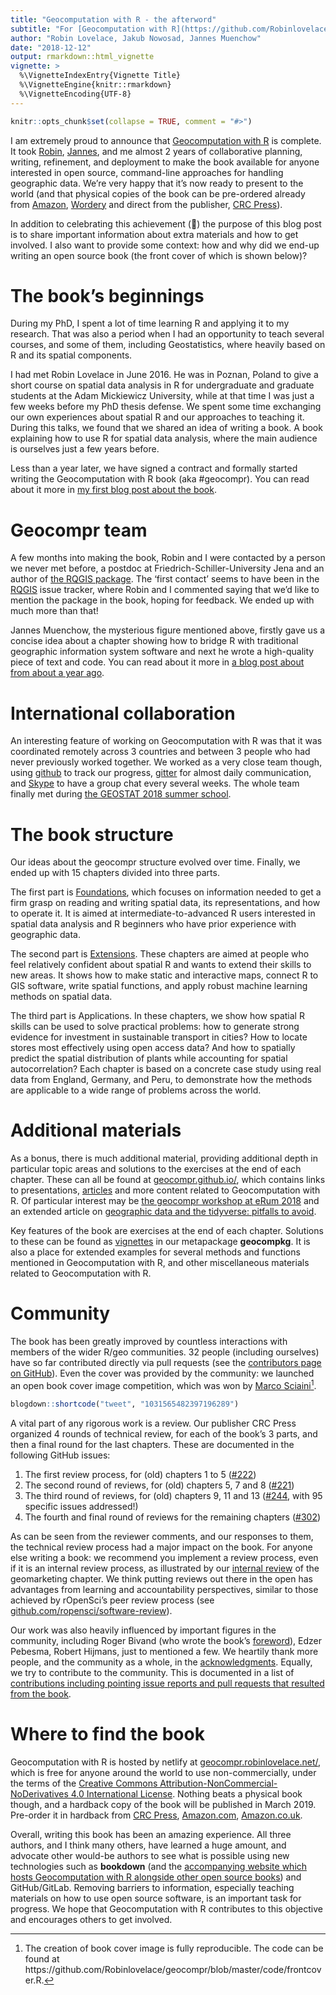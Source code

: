 ```yaml
---
title: "Geocomputation with R - the afterword"
subtitle: "For [Geocomputation with R](https://github.com/Robinlovelace/geocompr)"
author: "Robin Lovelace, Jakub Nowosad, Jannes Muenchow"
date: "2018-12-12"
output: rmarkdown::html_vignette
vignette: >
  %\VignetteIndexEntry{Vignette Title}
  %\VignetteEngine{knitr::rmarkdown}
  %\VignetteEncoding{UTF-8}
---
```


```r
knitr::opts_chunk$set(collapse = TRUE, comment = "#>")
```

I am extremely proud to announce that [Geocomputation with R](https://geocompr.robinlovelace.net/) is complete. 
It took [Robin](https://twitter.com/robinlovelace), [Jannes](http://www.geographie.uni-jena.de/en/Muenchow.html), and me almost 2 years of collaborative planning, writing, refinement, and deployment to make the book available for anyone interested in open source, command-line approaches for handling geographic data.
We're very happy that it's now ready to present to the world (and that physical copies of the book can be pre-ordered already from [Amazon](https://www.amazon.com/Geocomputation-Chapman-Hall-Robin-Lovelace/dp/1138304514/), [Wordery](https://wordery.com/geocomputation-with-r-robin-lovelace-9781138304512) and direct from the publisher, [CRC Press](https://www.crcpress.com/Geocomputation-with-R/Lovelace-Nowosad-Munchow/p/book/9781138304512)).

In addition to celebrating this achievement (🎉) the purpose of this blog post is to share important information about extra materials and how to get involved.
I also want to provide some context: how and why did we end-up writing an open source book (the front cover of which is shown below)?

<!-- ![](book_cover.jpg) -->

# The book's beginnings

During my PhD, I spent a lot of time learning R and applying it to my research. 
That was also a period when I had an opportunity to teach several courses, and some of them, including Geostatistics, where heavily based on R and its spatial components.

I had met Robin Lovelace in June 2016.
He was in Poznan, Poland to give a short course on spatial data analysis in R for undergraduate and graduate students at the Adam Mickiewicz University, while at that time I was just a few weeks before my PhD thesis defense.
We spent some time exchanging our own experiences about spatial R and our approaches to teaching it. 
During this talks, we found that we shared an idea of writing a book.
A book explaining how to use R for spatial data analysis, where the main audience is ourselves just a few years before.

Less than a year later, we have signed a contract and formally started writing the Geocomputation with R book (aka #geocompr).
You can read about it more in [my first blog post about the book](/post/2017/geocompr/).

# Geocompr team

A few months into making the book, Robin and I were contacted by a person we never met before, a postdoc at Friedrich-Schiller-University Jena and an author of [the RQGIS package](https://cran.r-project.org/web/packages/RQGIS/index.html). 
The 'first contact' seems to have been in the [RQGIS](https://github.com/jannes-m/RQGIS/issues/66#issuecomment-304695465) issue tracker, where Robin and I commented saying that we'd like to mention the package in the book, hoping for feedback.
We ended up with much more than that!

Jannes Muenchow, the mysterious figure mentioned above, firstly gave us a concise idea about a chapter showing how to bridge R with traditional geographic information system software and next he wrote a high-quality piece of text and code. 
You can read about it more in [a blog post about from about a year ago](/post/geocomputation-with-r-the-intermission/).

# International collaboration

An interesting feature of working on Geocomputation with R was that it was coordinated remotely across 3 countries and between 3 people who had never previously worked together.
We worked as a very close team though, using [github](https://github.com/Robinlovelace/geocompr) to track our progress,  [gitter](https://gitter.im/) for almost daily communication, and [Skype](https://www.skype.com/en/) to have a group chat every several weeks. 
The whole team finally met during [the GEOSTAT 2018 summer school](http://geostat-course.org/2018).

<!-- ![](authors-in-czech-republic.jpg) -->

# The book structure

Our ideas about the geocompr structure evolved over time. 
Finally, we ended up with 15 chapters divided into three parts.

The first part is [Foundations](https://geocompr.robinlovelace.net/spatial-class.html), which focuses on information needed to get a firm grasp on reading and writing spatial data, its representations, and how to operate it.
It is aimed at intermediate-to-advanced R users interested in spatial data analysis and R beginners who have prior experience with geographic data.

The second part is [Extensions](https://geocompr.robinlovelace.net/adv-map.html).
These chapters are aimed at people who feel relatively confident about spatial R and wants to extend their skills to new areas.
It shows how to make static and interactive maps, connect R to GIS software, write spatial functions, and apply robust machine learning methods on spatial data.

The third part is Applications.
In these chapters, we show how spatial R skills can be used to solve practical problems: how to generate strong evidence for investment in sustainable transport in cities? How to locate stores most effectively using open access data? And how to spatially predict the spatial distribution of plants while accounting for spatial autocorrelation? 
Each chapter is based on a concrete case study using real data from England, Germany, and Peru, to demonstrate how the methods are applicable to a wide range of problems across the world.

# Additional materials

As a bonus, there is much additional material, providing additional depth in particular topic areas and solutions to the exercises at the end of each chapter.
These can all be found at [geocompr.github.io/](https://geocompr.github.io/), which contains links to presentations, [articles](https://geocompr.github.io/geocompkg/articles/) and more content related to Geocomputation with R.
Of particular interest may be [the geocompr workshop at eRum 2018](https://geocompr.github.io/workshops/) and an extended article on [geographic data and the tidyverse: pitfalls to avoid](https://geocompr.github.io/geocompkg/articles/tidyverse-pitfalls.html).

Key features of the book are exercises at the end of each chapter.
Solutions to these can be found as [vignettes](https://geocompr.github.io/geocompkg/articles/) in our metapackage **geocompkg**.
It is also a place for extended examples for several methods and functions mentioned in Geocomputation with R, and other miscellaneous materials related to Geocomputation with R.

# Community

The book has been greatly improved by countless interactions with members of the wider R/geo communities.
32 people (including ourselves) have so far contributed directly via pull requests (see the [contributors page on GitHub](https://github.com/Robinlovelace/geocompr/graphs/contributors)). 
Even the cover was provided by the community:
we launched an open book cover image competition, which was won by [Marco Sciaini](https://twitter.com/msciain)^[The creation of book cover image is fully reproducible. The code can be found at https://github.com/Robinlovelace/geocompr/blob/master/code/frontcover.R.].

```r
blogdown::shortcode("tweet", "1031565482397196289")
```

A vital part of any rigorous work is a review.
Our publisher CRC Press organized 4 rounds of technical review, for each of the book's 3 parts, and then a final round for the last chapters.
These are documented in the following GitHub issues:

1. The first review process, for (old) chapters 1 to 5 ([#222](https://github.com/Robinlovelace/geocompr/issues/222))
1. The second round of reviews, for (old) chapters 5, 7 and 8 ([#221](https://github.com/Robinlovelace/geocompr/issues/221))
1. The third round of reviews, for (old) chapters 9, 11 and 13 ([#244](https://github.com/Robinlovelace/geocompr/issues/244), with 95 specific issues addressed!)
1. The fourth and final round of reviews for the remaining chapters ([#302](https://github.com/Robinlovelace/geocompr/issues/302))

As can be seen from the reviewer comments, and our responses to them, the technical review process had a major impact on the book.
For anyone else writing a book: we recommend you implement a review process, even if it is an internal review process, as illustrated by our [internal review](https://github.com/robinlovelace/geocompr/issues?utf8=%E2%9C%93&q=is%3Aissue+review) of the geomarketing chapter.
We think putting reviews out there in the open has advantages from learning and accountability perspectives, similar to those achieved by rOpenSci's peer review process (see [github.com/ropensci/software-review](https://github.com/ropensci/software-review/issues)).

Our work was also heavily influenced by important figures in the community, including Roger Bivand (who wrote the book's [foreword](https://geocompr.robinlovelace.net/foreword.html)), Edzer Pebesma, Robert Hijmans, just to mentioned a few.
We heartily thank more people, and the community as a whole, in the [acknowledgments](https://geocompr.robinlovelace.net/preface.html#acknowledgements).
Equally, we try to contribute to the community.
This is documented in a list of [contributions including pointing issue reports and pull requests that resulted from the book](https://github.com/Robinlovelace/geocompr/blob/master/our-impact.csv). 

# Where to find the book

Geocomputation with R is hosted by netlify at [geocompr.robinlovelace.net/](https://geocompr.robinlovelace.net/), which is free for anyone around the world to use non-commercially, under the terms of the [Creative Commons Attribution-NonCommercial-NoDerivatives 4.0 International License](https://creativecommons.org/licenses/by-nc-nd/4.0/).
Nothing beats a physical book though, and a hardback copy of the book will be published in March 2019.
Pre-order it in hardback from [CRC Press](https://www.crcpress.com/Geocomputation-with-R/Lovelace-Nowosad-Munchow/p/book/9781138304512), [Amazon.com](https://www.amazon.com/Geocomputation-Chapman-Hall-Robin-Lovelace/dp/1138304514/">Amazon.com), [Amazon.co.uk](https://www.amazon.co.uk/Geocomputation-Chapman-Hall-Robin-Lovelace/dp/1138304514/">Amazon.co.uk).

Overall, writing this book has been an amazing experience.
All three authors, and I think many others, have learned a huge amount, and advocate other would-be authors to see what is possible using new technologies such as **bookdown** (and the [accompanying website which hosts Geocomputation with R alongside other open source books](https://bookdown.org/)) and GitHub/GitLab.
Removing barriers to information, especially teaching materials on how to use open source software, is an important task for progress.
We hope that Geocomputation with R contributes to this objective and encourages others to get involved.
